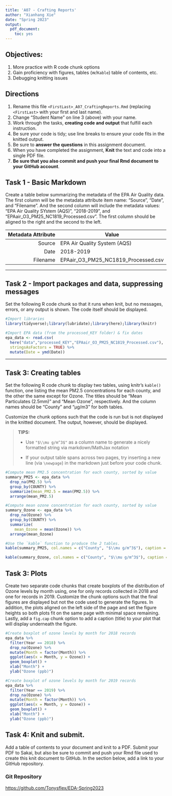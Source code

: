 ```yaml
---
title: 'A07 - Crafting Reports'
author: "Xianhang Xie" 
date: "Spring 2023"
output: 
  pdf_document: 
    toc: yes
---
```


## Objectives:

1.  More practice with R code chunk options
1.  Gain proficiency with figures, tables (w/`Kable`) table of contents, etc.
1.  Debugging knitting issues

## Directions

1.  Rename this file `<FirstLast>_A07_CraftingReports.Rmd` (replacing `<FirstLast>` with your first and last name).
1.  Change "Student Name" on line 3 (above) with your name.
1.  Work through the tasks, **creating code and output** that fulfill each instruction.
1.  Be sure your code is tidy; use line breaks to ensure your code fits in the knitted output.
1.  Be sure to **answer the questions** in this assignment document.
1.  When you have completed the assignment, **Knit** the text and code into a single PDF file.
1.  **Be sure that you also commit and push your final Rmd document to your GitHub account**.

## Task 1 - Basic Markdown

Create a table below summarizing the metadata of the EPA Air Quality data. The first column will be the metadata attribute item name: "Source", "Date", and "Filename". And the second column will include the metadata values: "EPA Air Quality SYstem (AQS)", "2018-2019", and "EPAair_O3_PM25_NC1819_Processed.csv". The first column should be aligned to the right and the second to the left.

|          Metadata Attribute |                               Value |
|---------------------------:|------------------------------------|
|                     Source | EPA Air Quality System (AQS)         |
|                        Date | 2018-2019                          |
|                    Filename | EPAair_O3_PM25_NC1819_Processed.csv |



---

## Task 2 - Import packages and data, suppressing messages

Set the following R code chunk so that it runs when knit, but no messages, errors, or any output is shown. The code itself should be displayed.

```r
#Import libraries
library(tidyverse);library(lubridate);library(here);library(knitr)

#Import EPA data (from the processed_KEY folder) & fix dates
epa_data <- read.csv(
  here("data","processed_KEY","EPAair_O3_PM25_NC1819_Processed.csv"),
  stringsAsFactors = TRUE) %>% 
  mutate(Date = ymd(Date))
```

---

## Task 3: Creating tables

Set the following R code chunk to display two tables, using knitr's `kable()` function, one listing the mean PM2.5 concentrations for each county, and the other the same except for Ozone. The titles should be "Mean Particulates (2.5mm)" and "Mean Ozone", respectively. And the column names should be "County" and "µg/m3" for both tables.

Customize the chunk options such that the code is run but is not displayed in the knitted document. The output, however, should be displayed.

> **TIPS:**
>
> -   Use `"$\\mu g/m^3$"` as a column name to generate a nicely formatted string via markdown/MathJax notation
>
> -   If your output table spans across two pages, try inserting a new line (via `\newpage`) in the markdown just before your code chunk.


\newpage

```r
#Compute mean PM2.5 concentration for each county, sorted by value
summary_PM25 <- epa_data %>% 
  drop_na(PM2.5) %>% 
  group_by(COUNTY) %>% 
  summarize(mean_PM2.5 = mean(PM2.5)) %>% 
  arrange(mean_PM2.5)

#Compute mean ozone concentration for each county, sorted by value
summary_Ozone <- epa_data %>% 
  drop_na(Ozone) %>% 
  group_by(COUNTY) %>% 
  summarize(
    mean_Ozone = mean(Ozone)) %>% 
  arrange(mean_Ozone)

#Use the `kable` function to produce the 2 tables.
kable(summary_PM25, col.names = c("County", "$\\mu g/m^3$"), caption = "Mean Particulates (2.5mm)")

```


```r
kable(summary_Ozone, col.names = c("County", "$\\mu g/m^3$"), caption = "Mean Ozone") 
```



\newpage
## Task 3: Plots

Create two separate code chunks that create boxplots of the distribution of Ozone levels by month using, one for only records collected in 2018 and one for records in 2019. Customize the chunk options such that the final figures are displayed but not the code used to generate the figures. In addition, the plots aligned on the left side of the page and set the figure heights so both plots fit on the same page with minimal space remaining. Lastly, add a `fig.cap` chunk option to add a caption (title) to your plot that will display underneath the figure.


```r
#Create boxplot of ozone levels by month for 2018 records
epa_data %>% 
  filter(Year == 2018) %>% 
  drop_na(Ozone) %>% 
  mutate(Month = factor(Month)) %>%
  ggplot(aes(x = Month, y = Ozone)) + 
  geom_boxplot() + 
  xlab("Month") + 
  ylab("Ozone (ppb)")
```

```r
#Create boxplot of ozone levels by month for 2019 records
epa_data %>% 
  filter(Year == 2019) %>% 
  drop_na(Ozone) %>% 
  mutate(Month = factor(Month)) %>%
  ggplot(aes(x = Month, y = Ozone)) + 
  geom_boxplot() + 
  xlab("Month") + 
  ylab("Ozone (ppb)") 
```


\newpage

## Task 4: Knit and submit.
Add a table of contents to your document and knit to a PDF. Submit your PDF to Sakai, but also be sure to commit and push your Rmd file used to create this knit document to GitHub. In the section below, add a link to your GitHub repository. 

### Git Repository

[https://github.com/Tonysflex/EDA-Spring2023](https://github.com/Tonysflex/EDA-Spring2023)


